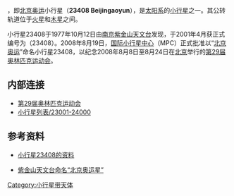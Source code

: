 {{citation style|time=2015-03-29T11:49:46+00:00}}
{{Infobox Planet | discovery=yes | physical_characteristics = yes | bgcolour=#FFFFC0 |
name=23408 Beijingaoyun 
| discoverer=[[南京|南京]][[紫金山天文台|紫金山天文台]]
| discovered=October 12，1977
| mp_name = 63640
| alt_names=1977 TU3
| mp_category=[[小行星带|小行星带]] 
| epoch=November 30, 2008 ([[儒略日|JD]] 2454800.5)
| semimajor=3.0530136[[天文单位|AU]]
| perihelion=2.4694990AU 
| aphelion=3.6365282AU
| eccentricity=0.1911274
| period=1948.4601969d (5.335a)
| inclination=14.69938°
| asc_node=214.98746°
| arg_peri=175.11861°
| mean_anomaly=310.10626°
| dimensions = 
| mass = 
| density = 
| surface_grav = 
| escape_velocity = 
| sidereal_day = 
| axial_tilt = 
| pole_ecliptic_lat = 
| pole_ecliptic_lon = 
| albedo =
| spectral_type = 
| abs_magnitude = 12.7
}}
'''{{BASEPAGENAME}}'''，即[[北京奥运|北京奥运]]小行星（'''23408 Beijingaoyun'''），是[[太阳系|太阳系]]的[[小行星|小行星]]之一。其公转轨道位于[[火星|火星]]和[[木星|木星]]之间。

小行星23408于1977年10月12日由[[南京|南京]][[紫金山天文台|紫金山天文台]]发现，于2001年4月获正式编号为（23408）。2008年8月19日，[[国际小行星中心|国际小行星中心]]（MPC）正式批准以“[[第29届奥林匹克运动会|北京奥运]]”命名小行星23408，以纪念2008年8月8日至8月24日在[[北京|北京]]举行的[[第29届奥林匹克运动会|第29届奥林匹克运动会]]。

== 内部连接 ==
*[[第29届奥林匹克运动会|第29届奥林匹克运动会]]
*[[小行星列表/23001-24000|小行星列表/23001-24000]]

== 参考资料 ==
* {{en}} [http://ssd.jpl.nasa.gov/sbdb.cgi?sstr=23408+Beijingaoyun 小行星23408的资料] {{Wayback|url=http://ssd.jpl.nasa.gov/sbdb.cgi?sstr=23408+Beijingaoyun |date=20120307003909 }}
* [http://www.pmo.jsinfo.net/wenben/ztxw/beijinaoyunxing.htm 紫金山天文台命名“北京奥运星”] {{Wayback|url=http://www.pmo.jsinfo.net/wenben/ztxw/beijinaoyunxing.htm |date=20160312162416 }}

{{beltasteroid-stub}}

[[Category:小行星带天体|Category:小行星带天体]]